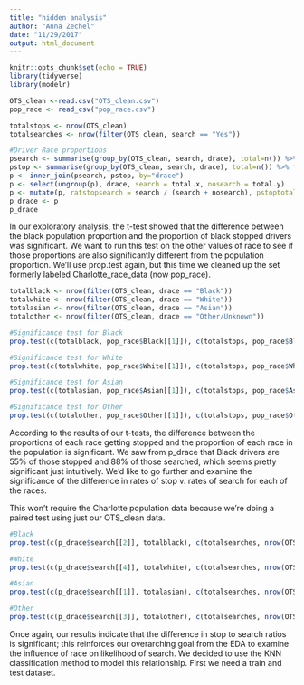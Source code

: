 ```yaml
---
title: "hidden analysis"
author: "Anna Zechel"
date: "11/29/2017"
output: html_document
---
```


```r
knitr::opts_chunk$set(echo = TRUE)
library(tidyverse)
library(modelr)
```

```r
OTS_clean <-read.csv("OTS_clean.csv")
pop_race <- read_csv("pop_race.csv")

totalstops <- nrow(OTS_clean)
totalsearches <- nrow(filter(OTS_clean, search == "Yes"))

#Driver Race proportions
psearch <- summarise(group_by(OTS_clean, search, drace), total=n()) %>% filter(search == "Yes")
pstop <- summarise(group_by(OTS_clean, search, drace), total=n()) %>% filter(search == "No")
p <- inner_join(psearch, pstop, by="drace")
p <- select(ungroup(p), drace, search = total.x, nosearch = total.y)
p <- mutate(p, ratstopsearch = search / (search + nosearch), pstoptotal = (search + nosearch) / totalstops, psearchtotal = search / totalsearches)
p_drace <- p
p_drace

```

In our exploratory analysis, the t-test showed that the difference between the black population proportion and the proportion of black stopped drivers was significant. We want to run this test on the other values of race to see if those proportions are also significantly different from the population proportion. We'll use prop.test again, but this time we cleaned up the set formerly labeled Charlotte_race_data (now pop_race). 

```r
totalblack <- nrow(filter(OTS_clean, drace == "Black"))
totalwhite <- nrow(filter(OTS_clean, drace == "White"))
totalasian <- nrow(filter(OTS_clean, drace == "Asian"))
totalother <- nrow(filter(OTS_clean, drace == "Other/Unknown")) 

#Significance test for Black
prop.test(c(totalblack, pop_race$Black[[1]]), c(totalstops, pop_race$Black[[2]]))

#Significance test for White
prop.test(c(totalwhite, pop_race$White[[1]]), c(totalstops, pop_race$White[[2]]))

#Significance test for Asian
prop.test(c(totalasian, pop_race$Asian[[1]]), c(totalstops, pop_race$Asian[[2]]))

#Significance test for Other
prop.test(c(totalother, pop_race$Other[[1]]), c(totalstops, pop_race$Other[[2]]))

```

According to the results of our t-tests, the difference between the proportions of each race getting stopped and the proportion of each race in the population is significant. We saw from p_drace that Black drivers are 55% of those stopped and 88% of those searched, which seems pretty significant just intuitively. We'd like to go further and examine the significance of the difference in rates of stop v. rates of search for each of the races. 

This won't require the Charlotte population data because we're doing a paired test using just our OTS_clean data. 

```r
#Black
prop.test(c(p_drace$search[[2]], totalblack), c(totalsearches, nrow(OTS_clean)))

#White
prop.test(c(p_drace$search[[4]], totalwhite), c(totalsearches, nrow(OTS_clean)))

#Asian
prop.test(c(p_drace$search[[1]], totalasian), c(totalsearches, nrow(OTS_clean)))

#Other
prop.test(c(p_drace$search[[3]], totalother), c(totalsearches, nrow(OTS_clean)))

```

Once again, our results indicate that the difference in stop to search ratios is significant; this reinforces our overarching goal from the EDA to examine the influence of race on likelihood of search. We decided to use the KNN classification method to model this relationship. First we need a train and test dataset. 

```r

```

